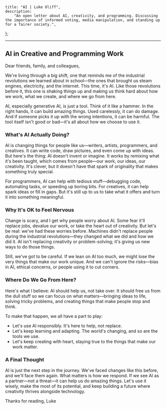 	title: "AI | Luke Oliff",
	description:
		"An open letter about AI, creativity, and programming. Discussing the importance of informed voting, media manipulation, and standing up for a fairer society.",
};

---

## AI in Creative and Programming Work

Dear friends, family, and colleagues,

We're living through a big shift, one that reminds me of the industrial revolutions we learned about in school—the ones that brought us steam engines, electricity, and the internet. This time, it's AI. Like those revolutions before it, this one is shaking things up and making us think hard about how we work, what we create, and where we go from here.

AI, especially generative AI, is just a tool. Think of it like a hammer. In the right hands, it can build amazing things. Used carelessly, it can do damage. And if someone picks it up with the wrong intentions, it can be harmful. The tool itself isn't good or bad—it's all about how we choose to use it.

### What's AI Actually Doing?

AI is changing things for people like us—writers, artists, programmers, and creatives. It can write code, draw pictures, and even come up with ideas. But here's the thing: AI doesn't invent or imagine. It works by remixing what it's been taught, which comes from people—our work, our ideas, our creativity. It's clever, but it doesn't have that spark of originality that makes something truly special.

For programmers, AI can help with tedious stuff—debugging code, automating tasks, or speeding up boring bits. For creatives, it can help spark ideas or fill in gaps. But it's still up to us to take what it offers and turn it into something meaningful.

### Why It's OK to Feel Nervous

Change is scary, and I get why people worry about AI. Some fear it'll replace jobs, devalue our work, or take the heart out of creativity. But let's be real: we've had these worries before. Machines didn't replace people during the industrial revolutions—they changed what we did and how we did it. AI isn't replacing creativity or problem-solving; it's giving us new ways to do those things.

Still, we've got to be careful. If we lean on AI too much, we might lose the very things that make our work unique. And we can't ignore the risks—bias in AI, ethical concerns, or people using it to cut corners.

### Where Do We Go From Here?

Here's what I believe: AI should help us, not take over. It should free us from the dull stuff so we can focus on what matters—bringing ideas to life, solving tricky problems, and creating things that make people stop and think.

To make that happen, we all have a part to play:

- Let's use AI responsibly. It's here to help, not replace.
- Let's keep learning and adapting. The world's changing, and so are the tools we use.
- Let's keep creating with heart, staying true to the things that make our work matter.

### A Final Thought

AI is just the next step in the journey. We've faced changes like this before, and we'll face them again. What matters is how we respond. If we see AI as a partner—not a threat—it can help us do amazing things. Let's use it wisely, make the most of its potential, and keep building a future where creativity thrives alongside technology.

Thanks for reading,
Luke
